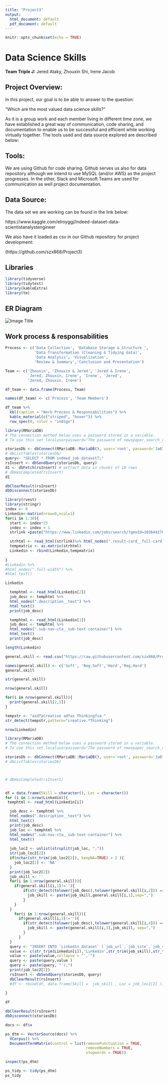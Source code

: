 ```yaml
---
title: "Project3"
output:
  html_document: default
  pdf_document: default
---
```


```r
knitr::opts_chunk$set(echo = TRUE)
```

# Data Science Skills

**Team Triple J:** Jered Ataky, Zhouxin Shi, Irene Jacob

## Project Overview:

In this project, our goal is to be able to answer to the question:

“Which are the most valued data science skills?” 

As it is a group work and each member living in different time zone, we have 
established a great way of communication, code sharing, and documentation to
enable us to be successful and efficient while working virtually together.
The tools used and data source explored are described below: 

## Tools:

We are using Github for code sharing. Github serves us also for data repository 
although we intend to use MySQL (and/or AWS) as the project progresses.
In the other, Slack and Microsoft Teams are used for communication as well
project documentation.

## Data Source:

The data set we are working can be found in the link below:

https://www.kaggle.com/elroyggj/indeed-dataset-data-scientistanalystengineer


We also have it loaded as csv in our Github repository for project development:

(https://github.com/szx868/Project3)

## Libraries

```r
library(tidyverse)
library(tidytext)
library(kableExtra)
library(tm)

```

## ER Diagram
![](Entity_Relationship_Diagram.jpg "Image Title")



## Work process & responsabilities

```r

Process <- c('Data Collection', 'Database Storage & Structure ',
             'Data Transformation (Cleaning & Tidying data)',
             'Data Analysis', 'Visualization',
             'Review & Summary','Conclusion and Presentation')

Team <- c('Zhouxin', 'Zhouxin & Jered', 'Jered & Irene', 
          'Jered, Zhouxin, Irene', 'Irene', 'Jered',
          'Jered, Zhouxin, Irene')

df_team <- data.frame(Process, Team)

names(df_team) <- c('Process', 'Team Members')

df_team %>%
  kbl(caption = "Work Process & Responsabilities") %>%
  kable_material(c("striped", "hover")) %>%
  row_spec(0, color = "indigo")


```

```r
library(RMariaDB)
# The connection method below uses a password stored in a variable.
# To use this set localuserpassword="The password of newspaper_search_results_user"

storiesDb <- dbConnect(RMariaDB::MariaDB(), user='root', password='Ja07071990', dbname='ds_skills', host='23.251.154.21')
# dbListTables(storiesDb)
query<- "SELECT * FROM indeed_job_dataset7;"
rsInsert <- dbSendQuery(storiesDb, query)
d1 <- dbFetch(rsInsert) # extract data in chunks of 10 rows
# dbHasCompleted(rsInsert)
d1


```
```r
dbClearResult(rsInsert)
dbDisconnect(storiesDb)

```

```r
library(rvest)
library(stringr)
index <- 0
Linkedin<-matrix(nrow=0,ncol=1)
for(i in 1:30){
  start <- index*25 
  index <- index + 1
  strlink =paste("https://www.linkedin.com/jobs/search/?geoId=103644278&keywords=data%20scientist&location=United%20States&start=", toString(start),sep="")

  strhtml <- read_html(strlink)%>% html_nodes(".result-card__full-card-link") %>%html_attr('href')
  tempmatrix <- as.matrix(strhtml)
  Linkedin <- rbind(Linkedin,tempmatrix)
  
}
#Linkedin %>%
#html_nodes(".full-width") %>%
#html_text()


```

```r
Linkedin
```


```r
  temphtml <- read_html(Linkedin[2])
  job_desc <- temphtml %>%
  html_nodes(".description__text") %>%
  html_text()
  print(job_desc)
```

```r
  temphtml <- read_html(Linkedin[1])
  job_desc <- temphtml %>%
  html_nodes(".sub-nav-cta__sub-text-container") %>%
  html_text()
  print(job_desc)
```
```r
length(Linkedin)
```

```r
general.skill <- read.csv("https://raw.githubusercontent.com/szx868/Project3/master/data_skills.csv",header=T)

names(general.skill) <- c('Soft', 'Reg.Soft','Hard','Reg.Hard')
general.skill
```
```r
str(general.skill)
```
```r
nrow(general.skill)
```

```r
for(i in nrow(general.skill)){
  print(general.skill[2,1])
}
```

```r
tempstr <- "asdfaCreative adfas Thinkingfsa "
str_detect(tempstr,pattern="creative.*Thinking")
```
```r
nrow(Linkedin)
```

```r
library(RMariaDB)
# The connection method below uses a password stored in a variable.
# To use this set localuserpassword="The password of newspaper_search_results_user"

storiesDb <- dbConnect(RMariaDB::MariaDB(), user='root', password='Ja07071990', dbname='ds_skills', host='23.251.154.21')
# dbListTables(storiesDb)



# dbHasCompleted(rsInsert)


df = data.frame(Skill = character(), Loc = character())
for (i in 1:nrow(Linkedin)){
 temphtml <- read_html(Linkedin[i])

  job_desc <- temphtml %>%
  html_nodes(".description__text") %>%
  html_text()
  print(job_desc)
  job_loc <- temphtml %>%
  html_nodes(".sub-nav-cta__sub-text-container") %>%
  html_text()
  
  job_loc2 <- unlist(strsplit(job_loc, ","))
  str(job_loc2[2])
  if(nchar(str_trim(job_loc2[2]), keepNA=TRUE) > 2 ){
    job_loc2[2] <- 'NA'
  }
  print(job_loc2[2])
  job_skill <- '' 
  for(i in 1:nrow(general.skill)){
    if(general.skill[i,1]!=''){
        if(str_detect(tolower(job_desc),tolower(general.skill[i,2])) == TRUE){
          job_skill <- paste(job_skill,general.skill[i,1],sep=",")
        }
    }
  }
    for(i in 1:nrow(general.skill)){
      if(general.skill[i,3]!=''){
        if(str_detect(tolower(job_desc),tolower(general.skill[i,4])) == TRUE){
          job_skill <- paste(general.skill[i,3],job_skill, sep=",")
        }
      }
  }
  query <- "INSERT INTO `Linkedin_dataset` (`job_url`,`job_site`,`job_skill`,`job_location`)VALUES('"
  value <- c(str_trim(Linkedin[i]),'Linkedin',str_trim(job_skill),str_trim(job_loc2[2]))
  value <- paste(value,collapse = "','")
  query <- paste(query,value )
  query <- paste(query, "');")
  print(job_loc2[2])
  rsInsert <- dbSendQuery(storiesDb, query)
  dbClearResult(rsInsert)
  #df <- rbind(df, data.frame(Skill =  job_skill , Loc = job_loc2[2] ))
  
}

df
```
```r
dbClearResult(rsInsert)
dbDisconnect(storiesDb)

```


```r
docs <- df$x

```
```r
ps_dtm <- VectorSource(docs) %>%
  VCorpus() %>%
  DocumentTermMatrix(control = list(removePunctuation = TRUE,
                                    removeNumbers = TRUE,
                                    stopwords = TRUE))
```

```r
inspect(ps_dtm)

```


```r
ps_tidy <- tidy(ps_dtm)
ps_tidy
```






